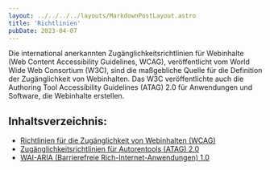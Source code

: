 ```yaml
---
layout: ../../../../layouts/MarkdownPostLayout.astro
title: 'Richtlinien'
pubDate: 2023-04-07
---
```


Die international anerkannten Zugänglichkeitsrichtlinien für Webinhalte (Web Content Accessibility Guidelines, WCAG),
veröffentlicht vom World Wide Web Consortium (W3C), sind die maßgebliche Quelle für die Definition der Zugänglichkeit von
Webinhalten. Das W3C veröffentlichte auch die Authoring Tool Accessibility Guidelines (ATAG) 2.0
für Anwendungen und Software, die Webinhalte erstellen.

## Inhaltsverzeichnis:

- [Richtlinien für die Zugänglichkeit von Webinhalten (WCAG)](/tutorials/grundlagen/richtlinien/wcag)
- [Zugänglichkeitsrichtlinien für Autorentools (ATAG) 2.0](/tutorials/grundlagen/richtlinien/atag)
- [WAI-ARIA (Barrierefreie Rich-Internet-Anwendungen) 1.0](/tutorials/grundlagen/richtlinien/wai-aria)
